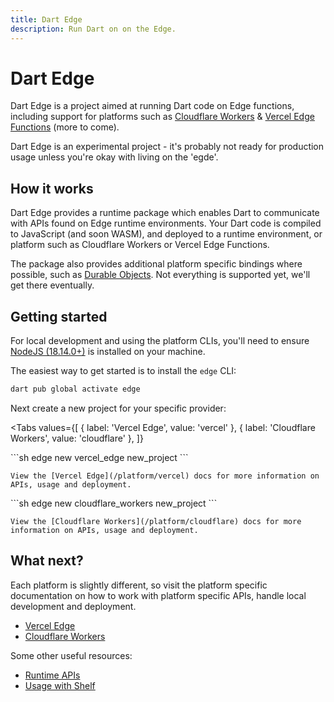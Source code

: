 ```yaml
---
title: Dart Edge
description: Run Dart on on the Edge.
---
```


# Dart Edge

Dart Edge is a project aimed at running Dart code on Edge functions, including support for platforms such as [Cloudflare Workers](https://workers.cloudflare.com/) & [Vercel Edge Functions](https://vercel.com/features/edge-functions) (more to come).

<Warning>
  Dart Edge is an experimental project - it's probably not ready for production
  usage unless you're okay with living on the 'egde'.
</Warning>

## How it works

Dart Edge provides a runtime package which enables Dart to communicate with APIs found on Edge runtime environments. Your Dart code is compiled to JavaScript (and soon WASM), and deployed to a runtime environment, or platform such as Cloudflare Workers or Vercel Edge Functions.

The package also provides additional platform specific bindings where possible, such as [Durable Objects](https://developers.cloudflare.com/workers/runtime-apis/durable-objects/). Not everything is supported yet, we'll get there eventually.

## Getting started

For local development and using the platform CLIs, you'll need to ensure [NodeJS (18.14.0+)](https://nodejs.org/en/) is installed on your machine.

The easiest way to get started is to install the `edge` CLI:

```sh
dart pub global activate edge
```

Next create a new project for your specific provider:

<Tabs
  values={[
    { label: 'Vercel Edge', value: 'vercel' },
    { label: 'Cloudflare Workers', value: 'cloudflare' },
  ]}
>
  <TabItem value="vercel">
    ```sh
    edge new vercel_edge new_project
    ```

    View the [Vercel Edge](/platform/vercel) docs for more information on APIs, usage and deployment.

  </TabItem>
  <TabItem value="cloudflare">
    ```sh
    edge new cloudflare_workers new_project
    ```

    View the [Cloudflare Workers](/platform/cloudflare) docs for more information on APIs, usage and deployment.

  </TabItem>
</Tabs>

## What next?

Each platform is slightly different, so visit the platform specific documentation on how to work with platform specific APIs, handle local development and deployment.

- [Vercel Edge](/platform/vercel)
- [Cloudflare Workers](/platform/cloudflare)

Some other useful resources:

- [Runtime APIs](/apis)
- [Usage with Shelf]('/shelf')
